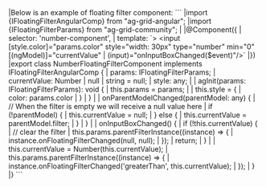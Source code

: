 <framework-specific-section frameworks="angular">
|Below is an example of floating filter component:
</framework-specific-section>

<framework-specific-section frameworks="angular">
```
|import {IFloatingFilterAngularComp} from "ag-grid-angular";
|import {IFloatingFilterParams} from "ag-grid-community";
|
|@Component({
|    selector: 'number-component',
|    template: `&gt; &lt;input [style.color]="params.color" style="width: 30px" type="number" min="0" [(ngModel)]="currentValue"
|                           (input)="onInputBoxChanged($event)"/>`
|})
|export class NumberFloatingFilterComponent implements IFloatingFilterAngularComp {
|    params: IFloatingFilterParams;
|    currentValue: Number | null | string = null;
|    style: any;
|
|    agInit(params: IFloatingFilterParams): void {
|        this.params = params;
|
|        this.style = {
|            color: params.color
|        }
|    }
|
|    onParentModelChanged(parentModel: any) {
|        // When the filter is empty we will receive a null value here
|        if (!parentModel) {
|            this.currentValue = null;
|        } else {
|            this.currentValue = parentModel.filter;
|        }
|    }
|
|    onInputBoxChanged() {
|        if (!this.currentValue) {
|            // clear the filter
|            this.params.parentFilterInstance((instance) => {
|                instance.onFloatingFilterChanged(null, null);
|            });
|            return;
|        }
|
|        this.currentValue = Number(this.currentValue);
|        this.params.parentFilterInstance((instance) => {
|            instance.onFloatingFilterChanged('greaterThan', this.currentValue);
|        });
|    }
|}
```
</framework-specific-section>